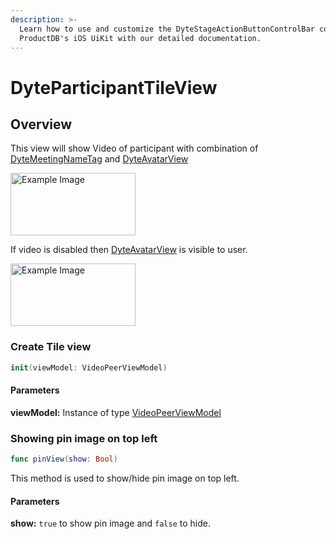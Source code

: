 ```yaml
---
description: >-
  Learn how to use and customize the DyteStageActionButtonControlBar component in
  ProductDB's iOS UiKit with our detailed documentation.
---
```


# DyteParticipantTileView

## Overview

This view will show Video of participant with combination of [DyteMeetingNameTag](/ios/components/dyte-name-tag) and [DyteAvatarView](/ios/components/dyte-avatar)

<img
  src="/static/ios/ios_participant-tile-view.png"
  alt="Example Image"
  width="200"
  height="100"
/>

If video is disabled then [DyteAvatarView](/ios/components/dyte-avatar) is visible to user.

<img
  src="/static/ios/ios_participant-tile-avatar-view.png"
  alt="Example Image"
  width="200"
  height="100"
/>

### Create Tile view

```swift
init(viewModel: VideoPeerViewModel)
```

#### Parameters

**viewModel:** Instance of type [VideoPeerViewModel](/ios/helper-classes/dyte-plugin-view-model)

### Showing pin image on top left

```swift
func pinView(show: Bool)
```

This method is used to show/hide pin image on top left.

#### Parameters

**show:** `true` to show pin image and `false` to hide.

<head>
  <title>iOS DyteWebinarStageToggleButton</title>
</head>
